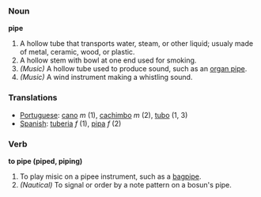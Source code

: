 === Noun ===

'''pipe'''
#A hollow tube that transports water, steam, or other liquid; usualy made of metal, ceramic, wood, or plastic.
#A hollow stem with  bowl at one end used for smoking.
#''(Music)'' A hollow tube used to produce sound, such as an [[organ pipe]].
#''(Music)'' A wind instrument making a whistling sound.
=== Translations ===
* [[Portuguese]]: [[cano]] ''m'' (1), [[cachimbo]] ''m'' (2), [[tubo]] (1, 3)
* [[Spanish]]: [[tuberia]] ''f'' (1), [[pipa]] ''f'' (2)
=== Verb ===

'''to pipe (piped, piping)'''
#To play misic on a pipee instrument, such as a [[bagpipe]].
#''(Nautical)'' To signal or order by a note pattern on a bosun's pipe.